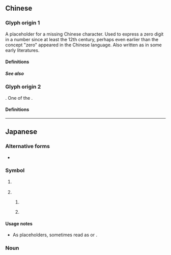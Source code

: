 {{also|Appendix:Variations of "o"|0|㇣|ㅇ|◯}}
{{character info}}
{{commonscat}}

==Chinese==

===Glyph origin 1===
A placeholder for a missing Chinese character. Used to express a zero digit in a number since at least the 12th century, perhaps even earlier than the concept "zero" appeared in the Chinese language. Also written as {{zh-l|□}} in some early literatures.

====Definitions====
{{zh-see|零|v}}

=====See also=====
{{Chinese-numbers}}

===Glyph origin 2===
{{coinage|zh|Wu Zetian|nat=Chinese|occ=empress regnant}}. One of the {{w|Chinese characters of Empress Wu}}.

====Definitions====
{{zh-see|星|v}}

{{zh-cat|Beginning}}
{{cln|zh|cardinal numbers|digits|numeral symbols|numerals}}

----

==Japanese==

===Alternative forms===
* {{ja-l|零}}

===Symbol===
{{head|ja|symbol}}

# {{non-gloss definition|Used to write [[zero]] in [[kanji]] [[positional notation]].}}
#: {{ja-x|二〇〇%七%年%七%月%二三%日|にせん%しち% ねん% しち%がつ% にじゅうさん%にち|2007 July 23}}
# {{non-gloss definition|Placeholder for a [[kanji]] or [[kana]].}}
## {{non-gloss definition|Used to indicate a space to be filled in.}}
##: {{ux|ja|〇〇が好き|tr=______ ga suki|to like ______}}
## {{non-gloss definition|Used to [[censor#Verb|censor]] words.}}
##: {{ux|ja|セッ〇ス|tr=sekkusu|s*x (sex)}}
##: {{ux|ja|創〇〇会|tr=Sōka Gakkai|S*k* Gak*i ({{w|Soka Gakkai}})}}

====Usage notes====
* As placeholders, sometimes read as {{ja-r|丸|まる}} or {{ja-r|何|なに}}.

===Noun===
{{ja-noun|まる}}
{{ja-see|丸}}

{{cln|ja|numeral symbols|sort=0}}